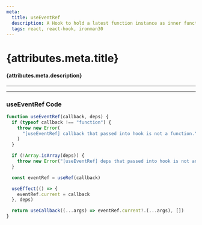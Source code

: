 ```yaml
---
meta:
  title: useEventRef
  description: A Hook to hold a latest function instance as inner function for using in useCallback.
  tags: react, react-hook, ironman30
---
```



<PostTags tags={attributes.meta.tags} />

# {attributes.meta.title}

#### {attributes.meta.description}

---

<LinkTag />

---

### useEventRef Code

```jsx
function useEventRef(callback, deps) {
  if (typeof callback !== "function") {
    throw new Error(
      "[useEventRef] callback that passed into hook is not a function."
    )
  }

  if (!Array.isArray(deps)) {
    throw new Error("[useEventRef] deps that passed into hook is not an array.")
  }

  const eventRef = useRef(callback)

  useEffect(() => {
    eventRef.current = callback
  }, deps)

  return useCallback((...args) => eventRef.current?.(...args), [])
}
```
